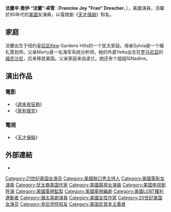 {{noteTA
|T=zh-cn:法兰·德瑞雪;zh-hk:法蘭·卓雪;zh-tw:法蘭·德瑞雪;
|G1=Movie
|G2=Show
|G3=TV
|1=zh-cn:德瑞雪;zh-hk:卓雪;zh-tw:德瑞雪;
}}
{{Infobox person
| name                    = 法蘭·卓雪<br><small>{{lang|en|Fran Drescher}}</small>
| image                   = Life Ball 2009 (arrivals) Fran Drescher.jpg
| caption                 = 卓雪出席2009年[[維也納|維也納]]{{tsl|en|Life Ball|生命舞會}}
| birth_name              = Francine Joy Drescher
| birth_date              = {{Birth date and age|1957|9|30}}
| birth_place             = 美國紐約[[皇后區|皇后區]]{{tsl|en|Kew Garden, Queens|邱园 (皇后區)|裘園}}
| occupation              = [[喜劇演員|喜劇演員]]、[[模特兒|模特兒]]、[[演員|演員]]、{{tsl|en|Television producer|電視製作人|製作人}}、[[作者|作家]]
| years_active            = 1977年至今
| spouse                  = {{marriage |{{tsl|en|Peter Marc Jacobson|彼得·马克·雅各布森|-{zh-hans:彼得·马克·雅各布森;zh-hant:彼得·馬克·雅各森;}-}}|1978|1999|reason=divorced}}<br />{{marriage|{{tsl|en|Shiva Ayyadurai|希瓦·艾亞杜萊}}|2014|reason=spiritual union}}
| website                 = 
}}
'''法蘭辛·喬伊·“法蘭”·卓雪'''（'''Francine Joy "Fran" Drescher'''，{{bd|1957年|9月30日|catIdx=Dresher, Fran}}），美國演員，活躍於90年代的[[美國|美國]]女演員，以電視劇《[[天才保姆|天才保姆]]》知名。

==家庭==
法蘭出生于纽约[[皇后区|皇后区]]Kew Gardens Hills的一个犹太家庭。母亲Sylvia是一个婚礼策划师。父亲Morty是一名海军系统分析师。她的外婆Yetta出生在[[罗马尼亚|罗马尼亚]]的[[福克沙尼|福克沙尼]]，后来移民美国。父亲家庭来自波兰。她还有个姐姐叫Nadine。

==演出作品==
===電影===
*《[[週末夜狂熱|週末夜狂熱]]》
*《[[家有傑克|家有傑克]]》

===電視===
*《[[天才保姆|天才保姆]]》

==外部連結==
* {{imdb name|0000376}}

{{Authority control}}
{{DEFAULTSORT:Dresher, Fran}}
{{US-bio-stub}}

[[Category:21世纪美国女演员|Category:21世纪美国女演员]]
[[Category:美國脫口秀主持人|Category:美國脫口秀主持人]]
[[Category:美國電影女演員|Category:美國電影女演員]]
[[Category:犹太裔美国作家|Category:犹太裔美国作家]]
[[Category:美國電視女演員|Category:美國電視女演員]]
[[Category:美国电视剧导演|Category:美国电视剧导演]]
[[Category:美國電視監製|Category:美國電視監製]]
[[Category:美國電視編劇|Category:美國電視編劇]]
[[Category:美國LGBT權利運動者|Category:美國LGBT權利運動者]]
[[Category:猶太喜劇演員|Category:猶太喜劇演員]]
[[Category:美國女性作家|Category:美國女性作家]]
[[Category:20世纪美国女演员|Category:20世纪美国女演员]]
[[Category:皇后学院校友|Category:皇后学院校友]]
[[Category:美国反資本主義者|Category:美国反資本主義者]]